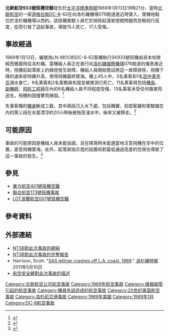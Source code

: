{{Infobox Airliner accident
|name= 北歐航空933號班機空難
|Crash image     = Scandinavian Airlines DC-8-62 LN-MOO.jpg
|Image caption   = 涉事航機LN-MOO在[[斯德哥爾摩-阿蘭達機場|斯德哥爾摩-阿蘭達機場]]（攝於1967年）
|Date            = 1969年1月13日
|Type            = 機師失誤
|Site            = {{USA}}[[洛杉磯國際機場|洛杉磯國際機場]]
|Coordinates     = {{coord|33|55|14|N|118|31|58|W|region:US-CA_type:landmark|display=title,inline}}
|Aircraft Type   = [[道格拉斯DC-8|麥道DC-8-62]]
|Operator        = [[北歐航空|北歐航空]]
|Tail Number     = LN-MOO
|Ship name       = ''Sverre Viking''
|Fatalities      = 15
|Injuries        = 17
|Passengers      = 36
|Crew            = 9
|Survivors       = 30
|Origin          = {{DNK}}[[哥本哈根凯斯楚普机场|哥本哈根凯斯楚普机场]]
|Last stopover   = {{USA}}[[西雅圖-塔科馬國際機場|西雅圖-塔科馬國際機場]]
|Destination     = {{USA}}[[洛杉磯國際機場|洛杉磯國際機場]]
}}

'''北歐航空933號班機空難'''發生於[[太平洋標準時間|太平洋標準時間]]1969年1月13日19時21分，當時[[北歐航空|北歐航空]]的一架[[道格拉斯DC-8|道格拉斯DC-8]]-62在向洛杉磯機場07R跑道進近時墜入{{link-en|聖莫妮卡灣|Santa Monica Bay}}，墜機地點位於洛杉磯機場以西約{{convert|6|nmi|km}}。該班機駕駛人員忙於排除起落架燈號問題而忽略飛行高度，從而引發了這起事故，導致15人死亡，17人受傷。

==事故經過==
1969年1月13日，編號為LN-MOO的DC-8-62客機執行SK933號班機由哥本哈根經西雅圖飛往洛杉磯。當機組人員正在進行向[[洛杉磯國際機場|洛杉磯國際機場]]07R跑道的儀表進近時，飛機前起落架上的綠燈發生故障，機組人員開始嘗試將這一故障排除，飛機下降的速率卻持續升高，使得飛機最終墜海。機上45人中，3名乘客和1名[[空中乘务员|空中乘务员]]溺水身亡，9名乘客和2名乘務員失蹤並被推測已死亡。11名乘客與包括[[機長|機長]]、[[副機師|副機師]]、[[飛航工程師|飛航工程師]]在內的6名機組人員不同程度受傷，13名乘客未受任何傷害而逃生。飛機則因撞擊而損毀。<ref>{{Cite web |url=http://libraryonline.erau.edu/online-full-text/ntsb/aircraft-accident-reports/AAR70-14.pdf |title=NTSB/AAR-70/14 SAS 933 Report |accessdate=2014-02-16 |archive-date=2013-07-10 |archive-url=https://www.webcitation.org/6I1EgSdi4?url=http://libraryonline.erau.edu/online-full-text/ntsb/aircraft-accident-reports/AAR70-14.pdf |dead-url=no }}</ref>

失事客機的[[機身|機身]]斷成三截，其中兩段沉入水下{{convert|350|ft|m}}處，包括機翼、前部客艙和駕駛艙在內的第三段在水面漂浮約20小時後被拖至淺水中，後來又被移走。<ref>{{Cite web |url=http://libraryonline.erau.edu/online-full-text/ntsb/aircraft-accident-reports/AAR70-14.pdf |title=NTSB/AAR-70/14 SAS 933 Report, pg. 3 |accessdate=2014-02-16 |archive-date=2013-07-10 |archive-url=https://www.webcitation.org/6I1EgSdi4?url=http://libraryonline.erau.edu/online-full-text/ntsb/aircraft-accident-reports/AAR70-14.pdf |dead-url=no }}</ref>

==可能原因==
事故的可能原因是機組人員未能協調，且在降落時未能適當地注意飛機在空中的位置，直至飛機墜海。此外，起落架指示燈的設置和對最低通過高度的忽視也導致了這一事故的發生。<ref>{{Cite web |url=http://libraryonline.erau.edu/online-full-text/ntsb/aircraft-accident-reports/AAR70-14.pdf |title=NTSB/AAR-70/14 SAS 933 Report, pg. 33 |accessdate=2014-02-16 |archive-date=2013-07-10 |archive-url=https://www.webcitation.org/6I1EgSdi4?url=http://libraryonline.erau.edu/online-full-text/ntsb/aircraft-accident-reports/AAR70-14.pdf |dead-url=no }}</ref>

==參見==
* [[東方航空401號班機空難|東方航空401號班機空難]]
* [[聯合航空173號班機事故|聯合航空173號班機事故]]
* [[LOT波蘭航空007號班機空難|LOT波蘭航空007號班機空難]]

==參考資料==
{{Reflist}}

==外部連結==
*[http://www.ntsb.gov/aviationquery/brief.aspx?ev_id=9147&key=0 NTSB對此次事故的總結]{{Wayback|url=http://www.ntsb.gov/aviationquery/brief.aspx?ev_id=9147&key=0 |date=20140221234536 }}
*[https://web.archive.org/web/20060613212747/http://www.airdisaster.com/reports/ntsb/AAR70-14.pdf NTSB對此次事故的完整報告]
*Harrison, Scott. "[https://web.archive.org/web/20140304055336/http://framework.latimes.com/2011/05/10/sas-jetliner-crashes/#/0 SAS jetliner crashes off L.A. coast, 1969]." ''[[洛杉磯時報|洛杉磯時報]]''. 2011年5月10日
*[http://aviation-safety.net/database/record.php?id=19690113-0 [[航空安全網|航空安全網]]對此次事故的描述]{{WebCite|url=https://www.webcitation.org/6I1EfXLke?url=http://aviation-safety.net/database/record.php?id=19690113-0 |date=20130710234536 |dateformat=iso }} 

{{1969年航空事故}}
[[Category:北欧航空公司航空事故|Category:北欧航空公司航空事故]]
[[Category:1969年航空事故|Category:1969年航空事故]]
[[Category:儀器故障引起的航空事故|Category:儀器故障引起的航空事故]]
[[Category:機員失誤造成的航空事故|Category:機員失誤造成的航空事故]]
[[Category:20世纪美国航空事故|Category:20世纪美国航空事故]]
[[Category:洛杉矶交通事故|Category:洛杉矶交通事故]]
[[Category:1969年美國|Category:1969年美國]]
[[Category:1969年1月|Category:1969年1月]]
[[Category:DC-8航空事故|Category:DC-8航空事故]]